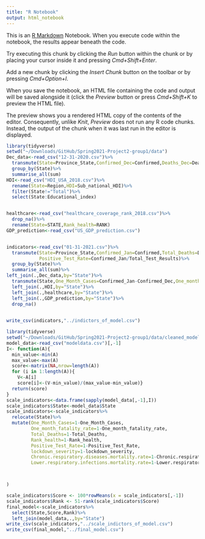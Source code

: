 ```yaml
---
title: "R Notebook"
output: html_notebook
---
```


This is an [R Markdown](http://rmarkdown.rstudio.com) Notebook. When you execute code within the notebook, the results appear beneath the code. 

Try executing this chunk by clicking the *Run* button within the chunk or by placing your cursor inside it and pressing *Cmd+Shift+Enter*. 



Add a new chunk by clicking the *Insert Chunk* button on the toolbar or by pressing *Cmd+Option+I*.

When you save the notebook, an HTML file containing the code and output will be saved alongside it (click the *Preview* button or press *Cmd+Shift+K* to preview the HTML file). 

The preview shows you a rendered HTML copy of the contents of the editor. Consequently, unlike *Knit*, *Preview* does not run any R code chunks. Instead, the output of the chunk when it was last run in the editor is displayed.


```r
library(tidyverse)
setwd("~/Downloads/GitHub/Spring2021-Project2-group1/data")
Dec_data<-read_csv("12-31-2020.csv")%>%
  transmute(State=Province_State,Confirmed_Dec=Confirmed,Deaths_Dec=Deaths)%>%
  group_by(State)%>%
  summarise_all(sum)
HDI<-read_csv("HDI_USA_2018.csv")%>%
  rename(State=Region,HDI=Sub_national_HDI)%>%
  filter(State!="Total")%>%
  select(State:Educational_index)


healthcare<-read_csv("healthcare_coverage_rank_2018.csv")%>%
  drop_na()%>%
  rename(State=STATE,Rank_health=RANK)
GDP_prediction<-read_csv("US_GDP_prediction.csv")


indicators<-read_csv("01-31-2021.csv")%>%
  transmute(State=Province_State,Confirmed_Jan=Confirmed,Total_Deaths=Deaths,
            Positive_Test_Rate=Confirmed_Jan/Total_Test_Results)%>%
  group_by(State)%>%
  summarise_all(sum)%>%
left_join(.,Dec_data,by="State")%>%
  transmute(State,One_Month_Cases=Confirmed_Jan-Confirmed_Dec,One_month_fatality_rate=(Total_Deaths-Deaths_Dec)/Total_Deaths,Total_Deaths,Positive_Test_Rate)%>%
  left_join(.,HDI,by="State")%>%
  left_join(.,healthcare,by="State")%>%
  left_join(.,GDP_prediction,by="State")%>%
  drop_na()
 

write_csv(indicators,"../indictors_of_model.csv")
```

```r
library(tidyverse)
setwd("~/Downloads/GitHub/Spring2021-Project2-group1/data/cleaned_model_data")
model_data<-read_csv("modeldata.csv")[,-1]
I<- function(A){
  min_value<-min(A)
  max_value<-max(A)
  score<-matrix(NA,nrow=length(A))
  for (i in 1:length(A)){
    V<-A[i]
    score[i]<-(V-min_value)/(max_value-min_value)}
  return(score)
}
scale_indicators<-data.frame(sapply(model_data[,-1],I))
scale_indicators$State<-model_data$State
scale_indicators<-scale_indicators%>%
  relocate(State)%>%
  mutate(One_Month_Cases=1-One_Month_Cases,
         One_month_fatality_rate=1-One_month_fatality_rate,
         Total_Deaths=1-Total_Deaths,
         Rank_health=1-Rank_health,
         Positive_Test_Rate=1-Positive_Test_Rate,
         lockdown_severity=1-lockdown_severity,
         Chronic.respiratory.diseases.mortality.rate=1-Chronic.respiratory.diseases.mortality.rate,
         Lower.respiratory.infections.mortality.rate=1-Lower.respiratory.infections.mortality.rate, obesity_prevalence=1-obesity_prevalence



)

scale_indicators$Score <- 100*rowMeans(x = scale_indicators[,-1])
scale_indicators$Rank <- 51-rank(scale_indicators$Score)
final_model<-scale_indicators%>%
  select(State,Score,Rank)%>%
  left_join(model_data,.,by="State")
write_csv(scale_indicators,"../scale_indictors_of_model.csv")
write_csv(final_model,"../final_model.csv")

```


